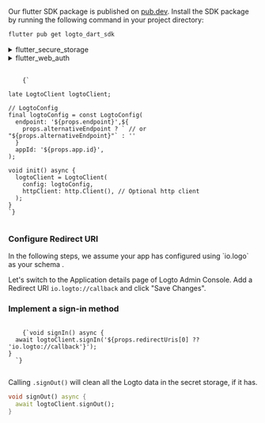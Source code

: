 
<Steps>
<Step title="Install Logto SDK">

Our flutter SDK package is published on [pub.dev](https://pub.dev/packages/logto_dart_sdk). Install the SDK package by running the following command in your project directory:

```bash
flutter pub get logto_dart_sdk
```

</Step>
<Step title="Dependency settings" subtitle="2 steps">
<details>

<summary>flutter_secure_storage</summary>

<p>

We use [flutter_secure_storage](https://pub.dev/packages/flutter_secure_storage) to implement the cross-platform persistent secure token storage.

- Keychain is used for iOS
- AES encryption is used for Android.

### Config Android version:

In `[project]/android/app/build.gradle` set minSdkVersion to >= 18.

```gradle
android {
    ...

    defaultConfig {
        ...
        minSdkVersion 18
        ...
    }
}
```

<InlineNotification>

By default Android backups data on Google Drive. It can cause exception `java.security.InvalidKeyException:Failed` to unwrap key. You will need to:

- Disable `autobackup`;
- Exclude `sharedprefs` FlutterSecureStorage used by the plugin;

</InlineNotification>

1. To disable `autobackup`, go to your app manifest file and set the boolean value `android:allowBackup`:

   ```xml
   <manifest ... >
       ...
       <application
         android:allowBackup="false"
         android:fullBackupContent="false"
         ...
       >
           ...
       </application>
   </manifest>

   ```

2. Exclude `sharedprefs` FlutterSecureStorage.

   If you need to enable the `android:fullBackupContent` for your app. Set up a backup rule to [exclude](https://developer.android.com/guide/topics/data/autobackup#IncludingFiles) the prefs used by the plugin:

   ```xml
   <application ...
     android:fullBackupContent="@xml/backup_rules">
   </application>
   ```

   ```xml
   <?xml version="1.0" encoding="utf-8"?>
   <full-backup-content>
     <exclude domain="sharedpref" path="FlutterSecureStorage"/>
   </full-backup-content>
   ```

Please check [flutter_secure_storage](https://pub.dev/packages/flutter_secure_storage#configure-android-version) for more details.

</p>

</details>

<details>

<summary>flutter_web_auth</summary>

<p>

[flutter_web_auth](https://pub.dev/packages/flutter_web_auth) is used behind Logto's flutter SDK. We rely on its webview-based interaction interface to open Logto's authorization pages.

<InlineNotification>

Under the hood, this plugin uses `ASWebAuthenticationSession` on iOS 12+ and macOS 10.15+,
`SFAuthenticationSession` on iOS 11, Chrome Custom Tabs on Android and opens a new window on Web.
You can build it with iOS 8+, but it is currently only supported by iOS 11 or higher.

</InlineNotification>

Andorid:

In order to capture the callback url from Logto's sign-in web page, you will need to register your sign-in redirectUri to the `AndroidManifest.xml`.

```xml
<activity android:name="com.linusu.flutter_web_auth.CallbackActivity" android:exported="true">
  <intent-filter android:label="flutter_web_auth">
    <action android:name="android.intent.action.VIEW"/>
    <category android:name="android.intent.category.DEFAULT"/>
    <category android:name="android.intent.category.BROWSABLE"/>
    <data android:scheme="io.logto"/>
  </intent-filter>
</activity>
```

</p>

</details>

</Step>
<Step title="Init LogtoClient" subtitle="1 step">

<pre>
  <code className="language-dart">
    {`

late LogtoClient logtoClient;

// LogtoConfig
final logtoConfig = const LogtoConfig(
  endpoint: '${props.endpoint}',${
    props.alternativeEndpoint ? ` // or "${props.alternativeEndpoint}"` : ''
  }
  appId: '${props.app.id}',
);

void init() async {
  logtoClient = LogtoClient(
    config: logtoConfig,
    httpClient: http.Client(), // Optional http client
  );
}
`}
  </code>
</pre>

</Step>
<Step title="Sign In" subtitle="2 steps">

### Configure Redirect URI

<InlineNotification>
  In the following steps, we assume your app has configured using `io.logo` as your schema .
</InlineNotification>

Let's switch to the Application details page of Logto Admin Console. Add a Redirect URI `io.logto://callback` and click "Save Changes".

<UriInputField name="redirectUris" />

### Implement a sign-in method

<pre>
  <code className="language-dart">
    {`void signIn() async {
  await logtoClient.signIn('${props.redirectUris[0] ?? 'io.logto://callback'}');
}
  `}
  </code>
</pre>

</Step>

<Step title="Sign Out" subtitle="1 step">

Calling `.signOut()` will clean all the Logto data in the secret storage, if it has.

```dart
void signOut() async {
  await logtoClient.signOut();
}
```

</Step>

</Steps>
